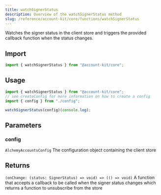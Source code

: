 ```yaml
---
title: watchSignerStatus
description: Overview of the watchSignerStatus method
slug: /reference/account-kit/core/functions/watchSignerStatus
---
```



Watches the signer status in the client store and triggers the provided callback function when the status changes.

## Import

```ts
import { watchSignerStatus } from "@account-kit/core";
```

## Usage

```ts
import { watchSignerStatus } from "@account-kit/core";
// see createConfig for more information on how to create a config
import { config } from "./config";

watchSignerStatus(config)(console.log);
```

## Parameters

### config

`AlchemyAccountsConfig`
The configuration object containing the client store

## Returns

`(onChange: (status: SignerStatus) => void) => (() => void)`
A function that accepts a callback to be called when the signer status changes which returns a function to unsubscribe from the store
